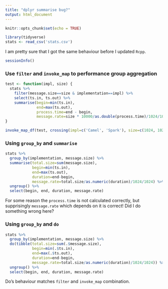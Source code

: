```yaml
---
title: "dplyr summarise bug?"
output: html_document
---
```


```r
knitr::opts_chunk$set(echo = TRUE)
```


```r
library(tidyverse)
stats <- read_csv('stats.csv')
```
I am pretty sure that I got the same behaviour before I updated `Rcpp`.

```r
sessionInfo()
```

### Use `filter` and `invoke_map` to performance group aggregation

```r
test <- function(impl, size) {
  stats %>%
    filter(message.size==size & implementation==impl) %>%
    select(ts.in, ts.out) %>%
    summarise(begin=min(ts.in),
              end=max(ts.out),
              process.time=end - begin,
              message.rate=size * 10000/as.double(process.time)/1024/1024)
}

invoke_map_df(test, crossing(impl=c('Camel', 'Spark'), size=c(1024, 1024*5, 1024*10)) %>% transpose())
```

### Using `group_by` and `summarise`

```r
stats %>%
  group_by(implementation, message.size) %>%
  summarise(total.size=sum(message.size), 
            begin=min(ts.in), 
            end=max(ts.out), 
            duration=end-begin,
            message.rate=total.size/as.numeric(duration)/1024/1024) %>%
  ungroup() %>%
  select(begin, end, duration, message.rate)
```

For some reason the `process.time` is not calculated correctly, but supprisingly `message.rate` which depends on it is correct! Did I do something wrong here?

### Using `group_by` and `do`

```r
stats %>%
  group_by(implementation, message.size) %>%
  do(tibble(total.size=sum(.$message.size), 
            begin=min(.$ts.in), 
            end=max(.$ts.out), 
            duration=end-begin,
            message.rate=total.size/as.numeric(duration)/1024/1024)) %>%
  ungroup() %>%
  select(begin, end, duration, message.rate)
```

Do's behaviour matches `filter` and `invoke_map` combination.